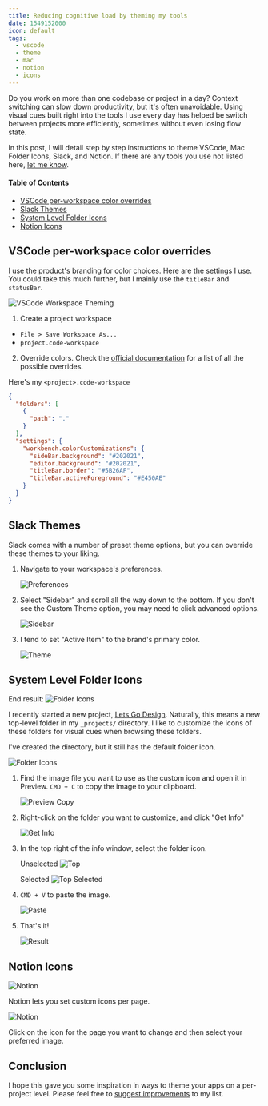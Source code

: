 ```yaml
---
title: Reducing cognitive load by theming my tools
date: 1549152000
icon: default
tags:
  - vscode
  - theme
  - mac
  - notion
  - icons
---
```


Do you work on more than one codebase or project in a day? Context switching can slow down productivity, but it's often unavoidable. Using visual cues built right into the tools I use every day has helped be switch between projects more efficiently, sometimes without even losing flow state.

In this post, I will detail step by step instructions to theme VSCode, Mac Folder Icons, Slack, and Notion. If there are any tools you use not listed here, [let me know](https://twitter.com/ryanwarnercodes).

#### Table of Contents

- [VSCode per-workspace color overrides](#vscode)
- [Slack Themes](#slack)
- [System Level Folder Icons](#system)
- [Notion Icons](#notion)


## <a name="vscode"></a>VSCode per-workspace color overrides
I use the product's branding for color choices. Here are the settings I use. You could take this much further, but I mainly use the `titleBar` and `statusBar`.

![VSCode Workspace Theming](/images/posts/02_projectTheming/vscode-theming.png)

1. Create a project workspace
  - `File > Save Workspace As...` 
  - `project.code-workspace`

2. Override colors. Check the [official documentation](https://code.visualstudio.com/api/references/theme-color) for a list of all the possible overrides.

Here's my `<project>.code-workspace`
```json
{
  "folders": [
    {
      "path": "."
    }
  ],
  "settings": {
    "workbench.colorCustomizations": {
      "sideBar.background": "#202021",
      "editor.background": "#202021",
      "titleBar.border": "#5B26AF",
      "titleBar.activeForeground": "#E450AE"
    }
  }
}
```

## <a name="slack">Slack Themes</a>

Slack comes with a number of preset theme options, but you can override these themes to your liking.

1. Navigate to your workspace's preferences.

    ![Preferences](/images/posts/02_projectTheming/slackTheme/01_preferences.png)

2. Select "Sidebar" and scroll all the way down to the bottom. If you don't see the Custom Theme option, you may need to click advanced options.

    ![Sidebar](/images/posts/02_projectTheming/slackTheme/02_sidebar.png)

3. I tend to set "Active Item" to the brand's primary color.

    ![Theme](/images/posts/02_projectTheming/slackTheme/03_theme.png)

## <a name="system">System Level Folder Icons</a>

End result:
![Folder Icons](/images/posts/02_projectTheming/customFolderIcon/07_result.png)

I recently started a new project, [Lets Go Design](https://lets-go.design). Naturally, this means a new top-level folder in my `_projects/` directory. I like to customize the icons of these folders for visual cues when browsing these folders.

I've created the directory, but it still has the default folder icon.

![Folder Icons](/images/posts/02_projectTheming/customFolderIcon/01_current.png)

1. Find the image file you want to use as the custom icon and open it in Preview. `CMD + C` to copy the image to your clipboard.

    ![Preview Copy](/images/posts/02_projectTheming/customFolderIcon/02_previewCopy.png)

2. Right-click on the folder you want to customize, and click "Get Info"

    ![Get Info](/images/posts/02_projectTheming/customFolderIcon/03_getInfo.png)

3. In the top right of the info window, select the folder icon.

    Unselected
    ![Top](/images/posts/02_projectTheming/customFolderIcon/04_top.png)

    Selected
    ![Top Selected](/images/posts/02_projectTheming/customFolderIcon/05_topSelected.png)

4. `CMD + V` to paste the image.

    ![Paste](/images/posts/02_projectTheming/customFolderIcon/06_paste.png)

5. That's it!

    ![Result](/images/posts/02_projectTheming/customFolderIcon/07_result.png)


## <a name="notion"></a>Notion Icons

![Notion](/images/posts/02_projectTheming/notionTheme/01_notion.png)

Notion lets you set custom icons per page.

![Notion](/images/posts/02_projectTheming/notionTheme/02_chooseFile.png)

Click on the icon for the page you want to change and then select your preferred image.

## Conclusion

I hope this gave you some inspiration in ways to theme your apps on a per-project level. Please feel free to [suggest improvements]((https://twitter.com/ryanwarnercodes)) to my list.
